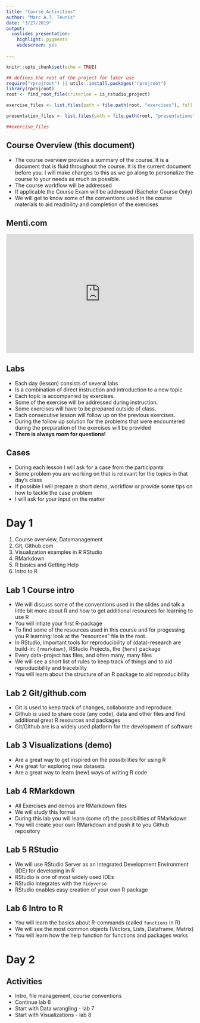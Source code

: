 ```yaml
---
title: "Course Activities"
author: "Marc A.T. Teunis"
date: "3/27/2019"
output:
  ioslides_presentation: 
    highlight: pygments
    widescreen: yes
  
---
```


```r
knitr::opts_chunk$set(echo = TRUE)
```

```r
## defines the root of the project for later use
require("rprojroot") || utils::install.packages("rprojroot")
library(rprojroot)
root <- find_root_file(criterion = is_rstudio_project)
```

```r
exercise_files <- list.files(path = file.path(root, "exercises"), full.names = TRUE, recursive = TRUE)

presentation_files <- list.files(path = file.path(root, "presentations"), full.names = TRUE, recursive = TRUE)

##exercise_files
```

## Course Overview (this document)

 - The course overview provides a summary of the course. It is a document that is fluid throughout the course. It is the current document before you. I will make changes to this as we go along to personalize the course to your needs as much as possible.
  - The course workflow will be addressed
  - If applicable the Course Exam will be addressed (Bachelor Course Only)
  - We will get to know some of the conventions used in the course materials to aid readibility and completion of the exercises

## Menti.com

<div style='position: relative; padding-bottom: 56.25%; padding-top: 35px; height: 0; overflow: hidden;'><iframe allowfullscreen='true' allowtransparency='true' frameborder='0' height='315' src='https://www.mentimeter.com/embed/45fa38401d60a4886d2e21c9f2ebc240/d2a9c72548cf' style='position: absolute; top: 0; left: 0; width: 100%; height: 100%;' width='420'></iframe></div>


## Labs

 - Each day (lesson) consists of several labs
 - Is a combination of direct instruction and introduction to a new topic  
 - Each topic is accompanied by exercises. 
 - Some of the exercise will be addressed during instruction. 
 - Some exercises will have to be prepared outside of class. 
 - Each consecutive lesson will follow up on the previous exercises. 
 - During the follow up solution for the problems that were encountered during the preparation of the exercises will be provided 
 - **There is always room for questions!**

## Cases

 - During each lesson I will ask for a case from the participants
 - Some problem you are working on that is relevant for the topics in that day's class
 - If possible I will prepare a short demo, workflow or provide some tips on how to tackle the case problem
 - I will ask for your input on the matter
 
# Day 1

 1. Course overview, Datamanagement 
 2. Git, Github.com  
 3. Visualization examples in R RStudio
 4. RMarkdown
 5. R basics and Getting Help
 6. Intro to R 

## Lab 1 Course intro
  
  - We will discuss some of the conventions used in the slides and talk a little bit more about R and how to get additional resources for learning to use R
  - You will intiate your first R-package
  - To find some of the resources used in this course and for progessing you R learning: look at the "resources" file in the root. 
  - In RStudio, important tools for reproducibility of (data)-research are build-in: `{rmarkdown}`, RStudio Projects, the `{here}` package 
 - Every data-project has files, and often many, many files
 - We will see a short list of rules to keep track of things and to aid reproducibility and tracebility
 - You will learn about the structure of an R package to aid reproducibility

## Lab 2 Git/github.com

 - Git is used to keep track of changes, collaborate and reproduce.
 - Github is used to share code (any code), data and other files and find additional great R resources and packages  
 - Git/Github are is a widely used platform for the development of software

## Lab 3 Visualizations (demo)

 - Are a great way to get inspired on the possibilities for using R
 - Are great for exploring new datasets
 - Are a great way to learn (new) ways of writing R code

## Lab 4 RMarkdown

 - All Exercises and demos are RMarkdown files
 - We will study this format 
 - During this lab you will learn (some of) the possibilities of RMarkdown
 - You will create your own RMarkdown and push it to you Github repository

## Lab 5 RStudio

 - We will use RStudio Server as an Integrated Development Environment (IDE) for developing in R
 - RStudio is one of most widely used IDEs
 - RStudio integrates with the `Tidyverse`
 - RStudio enables easy creation of your own R package
 
 
## Lab 6 Intro to R

 - You will learn the basics about R-commands (called `functions` in R)
 - We will see the most common objects (Vectors, Lists, Dataframe, Matrix)
 - You will learn how the help function for functions and packages works

# Day 2  

## Activities

 - Intro, file management, course conventions
 - Continue lab 6
 - Start with Data wrangling - lab 7
 - Start with Visualizations - lab 8
 






